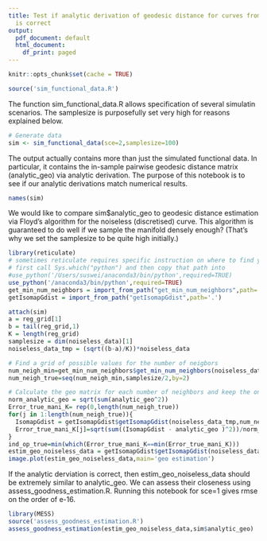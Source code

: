 ```yaml
---
title: Test if analytic derivation of geodesic distance for curves from sim_functional_data.R
  is correct
output:
  pdf_document: default
  html_document:
    df_print: paged
---
```


```r
knitr::opts_chunk$set(cache = TRUE)
```

```r
source('sim_functional_data.R')
```

The function sim_functional_data.R allows specification of several simulatin scenarios. The samplesize is purposefully set very high for reasons explained below.

```r
# Generate data
sim <- sim_functional_data(sce=2,samplesize=100)
```

The output actually contains more than just the simulated functional data. In particular, it contains the in-sample pairwise geodesic distance matrix (analytic_geo) via analytic derivation. The purpose of this notebook is to see if our analytic derivations match numerical results.

```r
names(sim)
```


We would like to compare sim$analytic_geo to geodesic distance estimation via Floyd's algorithm for the noiseless (discretised) curve. This algorithm is guaranteed to do well if we sample the manifold densely enough? (That's why we set the samplesize to be quite high initially.)

```r
library(reticulate)
# sometimes reticulate requires specific instruction on where to find your python
# first call Sys.which("python") and then copy that path into 
#use_python('/Users/suswei/anaconda3/bin/python',required=TRUE)
use_python('/anaconda3/bin/python',required=TRUE)
get_min_num_neighbors = import_from_path("get_min_num_neighbors",path='.')
getIsomapGdist = import_from_path("getIsomapGdist",path='.')

attach(sim)
a = reg_grid[1]
b = tail(reg_grid,1)
K = length(reg_grid)
samplesize = dim(noiseless_data)[1]
noiseless_data_tmp = (sqrt((b-a)/K))*noiseless_data

# Find a grid of possible values for the number of neigbors
num_neigh_min=get_min_num_neighbors$get_min_num_neighbors(noiseless_data_tmp)
num_neigh_true=seq(num_neigh_min,samplesize/2,by=2)

# Calculate the geo matrix for each number of neighbors and keep the one that gives the minimal error
norm_analytic_geo = sqrt(sum(analytic_geo^2))
Error_true_mani_K= rep(0,length(num_neigh_true))
for(j in 1:length(num_neigh_true)){
  IsomapGdist = getIsomapGdist$getIsomapGdist(noiseless_data_tmp,num_neigh_true[j])
  Error_true_mani_K[j]=sqrt(sum((IsomapGdist - analytic_geo )^2))/norm_analytic_geo
}
ind_op_true=min(which(Error_true_mani_K==min(Error_true_mani_K)))
estim_geo_noiseless_data = getIsomapGdist$getIsomapGdist(noiseless_data_tmp,num_neigh_true[ind_op_true])
image.plot(estim_geo_noiseless_data,main='geo estimation')
```

If the analytic derviation is correct, then estim_geo_noiseless_data should be extremely similar to analytic_geo. We can assess their closeness using assess_goodness_estimation.R. Running this notebook for sce=1 gives rmse on the order of e-16.
```r
library(MESS)
source('assess_goodness_estimation.R')
assess_goodness_estimation(estim_geo_noiseless_data,sim$analytic_geo)
```

